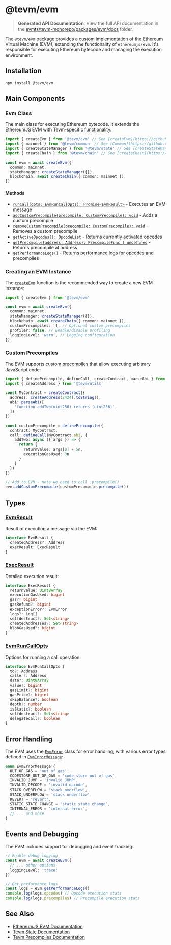 # @tevm/evm

> **Generated API Documentation**: View the full API documentation in the [evmts/tevm-monorepo/packages/evm/docs](https://github.com/evmts/tevm-monorepo/tree/main/packages/evm/docs) folder.

The `@tevm/evm` package provides a custom implementation of the Ethereum Virtual Machine (EVM), extending the functionality of `ethereumjs/evm`. It's responsible for executing Ethereum bytecode and managing the execution environment.

## Installation

```bash
npm install @tevm/evm
```

## Main Components

### Evm Class

The main class for executing Ethereum bytecode. It extends the EthereumJS EVM with Tevm-specific functionality.

```typescript
import { createEvm } from '@tevm/evm' // See [createEvm](https://github.com/evmts/tevm-monorepo/blob/main/packages/evm/docs/functions/createEvm.md)
import { mainnet } from '@tevm/common' // See [Common](https://github.com/evmts/tevm-monorepo/blob/main/packages/common/docs/interfaces/Common.md)
import { createStateManager } from '@tevm/state' // See [createStateManager](https://github.com/evmts/tevm-monorepo/blob/main/packages/state/docs/functions/createStateManager.md)
import { createChain } from '@tevm/chain' // See [createChain](https://github.com/evmts/tevm-monorepo/blob/main/packages/chain/docs/functions/createChain.md)

const evm = await createEvm({
  common: mainnet,
  stateManager: createStateManager({}),
  blockchain: await createChain({ common: mainnet }),
})
```

#### Methods

- [`runCall(opts: EvmRunCallOpts): Promise<EvmResult>`](https://github.com/evmts/tevm-monorepo/blob/main/packages/evm/docs/interfaces/Evm.md#runcall) - Executes an EVM message
- [`addCustomPrecompile(precompile: CustomPrecompile): void`](https://github.com/evmts/tevm-monorepo/blob/main/packages/evm/docs/interfaces/Evm.md#addcustomprecompile) - Adds a custom precompile
- [`removeCustomPrecompile(precompile: CustomPrecompile): void`](https://github.com/evmts/tevm-monorepo/blob/main/packages/evm/docs/interfaces/Evm.md#removecustomprecompile) - Removes a custom precompile
- [`getActiveOpcodes(): OpcodeList`](https://github.com/evmts/tevm-monorepo/blob/main/packages/evm/docs/interfaces/Evm.md#getactiveopcodes) - Returns currently activated opcodes
- [`getPrecompile(address: Address): PrecompileFunc | undefined`](https://github.com/evmts/tevm-monorepo/blob/main/packages/evm/docs/interfaces/Evm.md#getprecompile) - Returns precompile at address
- [`getPerformanceLogs()`](https://github.com/evmts/tevm-monorepo/blob/main/packages/evm/docs/interfaces/Evm.md#getperformancelogs) - Returns performance logs for opcodes and precompiles

### Creating an EVM Instance

The [`createEvm`](https://github.com/evmts/tevm-monorepo/blob/main/packages/evm/docs/functions/createEvm.md) function is the recommended way to create a new EVM instance:

```typescript
import { createEvm } from '@tevm/evm'

const evm = await createEvm({
  common: mainnet,
  stateManager: createStateManager({}),
  blockchain: await createChain({ common: mainnet }),
  customPrecompiles: [], // Optional custom precompiles
  profiler: false, // Enable/disable profiling
  loggingLevel: 'warn', // Logging configuration
})
```

### Custom Precompiles

The EVM supports [custom precompiles](https://github.com/evmts/tevm-monorepo/blob/main/packages/evm/docs/interfaces/CustomPrecompile.md) that allow executing arbitrary JavaScript code:

```typescript
import { definePrecompile, defineCall, createContract, parseAbi } from '@tevm/evm'
import { createAddress } from '@tevm/utils'

const MyContract = createContract({
  address: createAddress(2424).toString(),
  abi: parseAbi([
    'function addTwo(uint256) returns (uint256)',
  ])
})

const customPrecompile = definePrecompile({
  contract: MyContract,
  call: defineCall(MyContract.abi, {
    addTwo: async ({ args }) => {
      return {
        returnValue: args[0] + 5n,
        executionGasUsed: 0n
      }
    }
  })
})

// Add to EVM - note we need to call .precompile()
evm.addCustomPrecompile(customPrecompile.precompile())
```

## Types

### [EvmResult](https://github.com/evmts/tevm-monorepo/blob/main/packages/evm/docs/interfaces/EvmResult.md)

Result of executing a message via the EVM:

```typescript
interface EvmResult {
  createdAddress?: Address
  execResult: ExecResult
}
```

### [ExecResult](https://github.com/evmts/tevm-monorepo/blob/main/packages/evm/docs/interfaces/ExecResult.md)

Detailed execution result:

```typescript
interface ExecResult {
  returnValue: Uint8Array
  executionGasUsed: bigint
  gas?: bigint
  gasRefund?: bigint
  exceptionError?: EvmError
  logs?: Log[]
  selfdestruct?: Set<string>
  createdAddresses?: Set<string>
  blobGasUsed?: bigint
}
```

### [EvmRunCallOpts](https://github.com/evmts/tevm-monorepo/blob/main/packages/evm/docs/interfaces/EvmRunCallOpts.md)

Options for running a call operation:

```typescript
interface EvmRunCallOpts {
  to?: Address
  caller?: Address
  data?: Uint8Array
  value?: bigint
  gasLimit?: bigint
  gasPrice?: bigint
  skipBalance?: boolean
  depth?: number
  isStatic?: boolean
  selfdestruct?: Set<string>
  delegatecall?: boolean
}
```

## Error Handling

The EVM uses the [`EvmError`](https://github.com/evmts/tevm-monorepo/blob/main/packages/evm/docs/classes/EvmError.md) class for error handling, with various error types defined in [`EvmErrorMessage`](https://github.com/evmts/tevm-monorepo/blob/main/packages/evm/docs/enums/EvmErrorMessage.md):

```typescript
enum EvmErrorMessage {
  OUT_OF_GAS = 'out of gas',
  CODESTORE_OUT_OF_GAS = 'code store out of gas',
  INVALID_JUMP = 'invalid JUMP',
  INVALID_OPCODE = 'invalid opcode',
  STACK_OVERFLOW = 'stack overflow',
  STACK_UNDERFLOW = 'stack underflow',
  REVERT = 'revert',
  STATIC_STATE_CHANGE = 'static state change',
  INTERNAL_ERROR = 'internal error',
  // ... and more
}
```

## Events and Debugging

The EVM includes support for debugging and event tracking:

```typescript
// Enable debug logging
const evm = await createEvm({
  // ... other options
  loggingLevel: 'trace'
})

// Get performance logs
const logs = evm.getPerformanceLogs()
console.log(logs.opcodes) // Opcode execution stats
console.log(logs.precompiles) // Precompile execution stats
```

## See Also

- [EthereumJS EVM Documentation](https://github.com/ethereumjs/ethereumjs-monorepo/tree/master/packages/evm)
- [Tevm State Documentation](https://tevm.sh/reference/tevm/state/)
- [Tevm Precompiles Documentation](https://tevm.sh/reference/tevm/precompiles/)